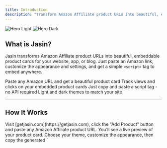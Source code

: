 ```yaml
---
title: Introduction
description: "Transform Amazon Affiliate product URLs into beautiful, embeddable product cards."
---
```


<img className="block rounded-xl dark:hidden" src="/images/hero-light.webp" alt="Hero Light" />
<img className="hidden rounded-xl dark:block" src="/images/hero-dark.webp" alt="Hero Dark" />

## What is Jasin?

Jasin transforms Amazon Affiliate product URLs into beautiful, embeddable product cards for your
website, app, or blog. Just paste an Amazon link, customize the appearance and settings, and get a
simple `<script>` tag to embed anywhere.

<CardGroup cols={2}>
  <Card title="Easy Embed Generation" icon="code" href="/features/embed-cards">
    Paste any Amazon URL and get a beautiful product card
  </Card>
  <Card title="Real-time Analytics" icon="chart-mixed" href="/features/analytics">
    Track views and clicks on your embedded product cards
  </Card>
  <Card title="Simple Integration" icon="plug" href="/quickstart">
    Just copy and paste a script tag - no API required
  </Card>
  <Card title="Customizable Themes" icon="palette" href="/features/themes">
    Light and dark themes to match your site
  </Card>
</CardGroup>

---

## How It Works

<Steps>
  <Step title="Create Your Embed">
    Visit [getjasin.com](https://getjasin.com), click the "Add Product" button and paste any Amazon Affiliate
    product URL. You'll see a live preview of your product card.
  </Step>
  <Step title="Customize & Copy">
    Choose your theme, customize the appearance, then copy the generated `<script>` tag.
  </Step>
  <Step title="Embed Anywhere">
    Paste the script tag into your website, blog, or anywhere HTML is supported. The product card will
    load automatically.
  </Step>
  <Step title="Track Performance">
    View analytics in your dashboard to see how your product cards are performing.
  </Step>
</Steps>

---

## Key Features

### Simple & Fast

- **No API required** - Just copy and paste a script tag
- **Instant previews** - See your product card before embedding
- **Fast loading** - Optimized for performance
- **Mobile responsive** - Works perfectly on all devices

### Customizable

- **Multiple themes** - Light, dark, and auto (follows system preference)
- **Clean design** - Beautiful product cards that match your site
- **Affiliate support** - Use your own Amazon affiliate tags (Pro and Pro Plus plans)

### Analytics

- **View tracking** - See how many people view your product cards
- **Click tracking** - Track clicks through to Amazon
- **Performance insights** - Understand which products perform best

---

## Plans & Pricing

### Free Plan

- 10 lifetime embed credits
- Basic view and click analytics
- Community support

### Pro Plan ($15/month)

- 25 embed credits per month
- Custom affiliate tags
- Advanced analytics with bot filtering
- Remove "Powered by Jasin" badge
- Priority support (48-hour response)

### Pro Plus Plan ($30/month)

- 100 embed credits per month
- All Pro features included
- Priority support (24-hour response)

---

## Getting Started

Ready to create your first product embed? It takes less than 2 minutes!

<Card title="Create Your First Embed" icon="rocket" href="/quickstart">
  Follow our quickstart guide to get up and running
</Card>

---
